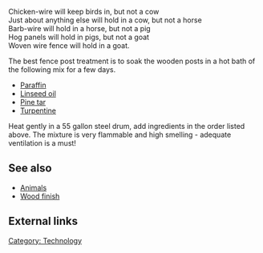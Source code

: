 Chicken-wire will keep birds in, but not a cow<br>
Just about anything else will hold in a cow, but not a horse<br>
Barb-wire will hold in a horse, but not a pig<br>
Hog panels will hold in pigs, but not a goat<br>
Woven wire fence will hold in a goat.


The best fence post treatment is to soak the wooden posts in a hot bath of the following mix for a few days.

*[[Paraffin]]
*[[Linseed oil]]
*[[Pine tar]]
*[[Turpentine]]

Heat gently in a 55 gallon steel drum, add ingredients in the order listed above.  The mixture is very flammable and high smelling - adequate ventilation is a must!

== See also ==
*[[Animals]]
*[[Wood finish]]

== External links ==

[[Category: Technology]]